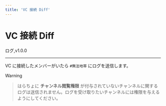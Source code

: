 ```yaml
---
title: 'VC 接続 Diff'
---
```




# VC 接続 Diff

<FeatureBadge>ログ</FeatureBadge>,<VersionBadge>v1.0.0</VersionBadge>

---

VC に接続したメンバーがいたら `#無法地帯` にログを送信します。

> [!WARNING]

> はらちょに **チャンネル閲覧権限** が付与されていないチャンネルに関するログは送信されません。ログを受け取りたいチャンネルには権限を与えるようにしてください。
